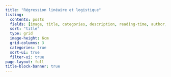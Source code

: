 ```yaml
---
title: "Régression linéaire et logistique"
listing:
  contents: posts
  fields: [image, title, categories, description, reading-time, author, date, file-modified]
  sort: "title"
  type: grid
  image-height: 6cm
  grid-columns: 3
  categories: true
  sort-ui: true
  filter-ui: true
page-layout: full
title-block-banner: true
---
```

